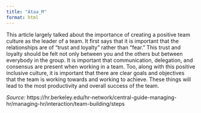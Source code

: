 ```yaml
---
title: "Ataa_M"
format: html
---
```


This article largely talked about the importance of creating a positive team culture as the leader of a team. It first says that it is important that the relationships are of "trust and loyalty" rather than "fear." This trust and loyalty should be felt not only between you and the others but between everybody in the group. It is important that communication, delegation, and consensus are present when working in a team. Too, along with this positive inclusive culture, it is important that there are clear goals and objectives that the team is working towards and working to achieve. These things will lead to the most productivity and overall success of the team.

*Source:* https://hr.berkeley.edu/hr-network/central-guide-managing-hr/managing-hr/interaction/team-building/steps